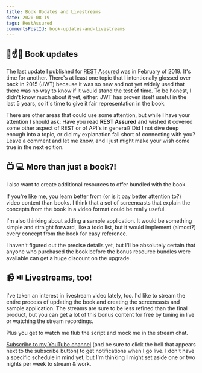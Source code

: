 ```yaml
---
title: Book Updates and Livestreams
date: 2020-08-19
tags: RestAssured
commentsPostId: book-updates-and-livestreams
---
```



## 📘☝️📅 Book updates

The last update I published for [REST Assured](https://restassuredbook.com) was in February of 2019. It's time for another. There's at least one topic that I intentionally glossed over back in 2015 (JWT) because it was so new and not yet widely used that there was no way to know if it would stand the test of time. To be honest, I didn't know much about it yet, either. JWT has proven itself useful in the last 5 years, so it's time to give it fair representation in the book.

There are other areas that could use some attention, but while I have your attention I should ask: Have you read **REST Assured** and wished it covered some other aspect of REST or of API's in general? Did I not dive deep enough into a topic, or did my explanation fall short of connecting with you? Leave a comment and let me know, and I just might make your wish come true in the next edition.

## 📺 💻 More than just a book?!

I also want to create additional resources to offer bundled with the book.

If you're like me, you learn better from (or is it pay better attention to?) video content than books. I think that a set of screencasts that explain the concepts from the book in a video format could be really useful.

I'm also thinking about adding a sample application. It would be something simple and straight forward, like a todo list, but it would implement (almost?) every concept from the book for easy reference.

I haven't figured out the precise details yet, but I'll be absolutely certain that anyone who purchased the book before the bonus resource bundles were available can get a huge discount on the upgrade.

## 📹 ⏯️ Livestreams, too!

I've taken an interest in livestream video lately, too. I'd like to stream the entire process of updating the book and creating the screencasts and sample application. The streams are sure to be less refined than the final product, but you can get a lot of this bonus content for free by tuning in live or watching the stream recordings.

Plus you get to watch me flub the script and mock me in the stream chat.

[Subscribe to my YouTube channel](https://www.youtube.com/channel/UCOeYypSs8QoqX6AgA5eqGEg?sub_confirmation=1) (and be sure to click the bell that appears next to the subscribe button) to get notifications when I go live. I don't have a specific schedule in mind yet, but I'm thinking I might set aside one or two nights per week to stream & work.

<CKSubscribe />
